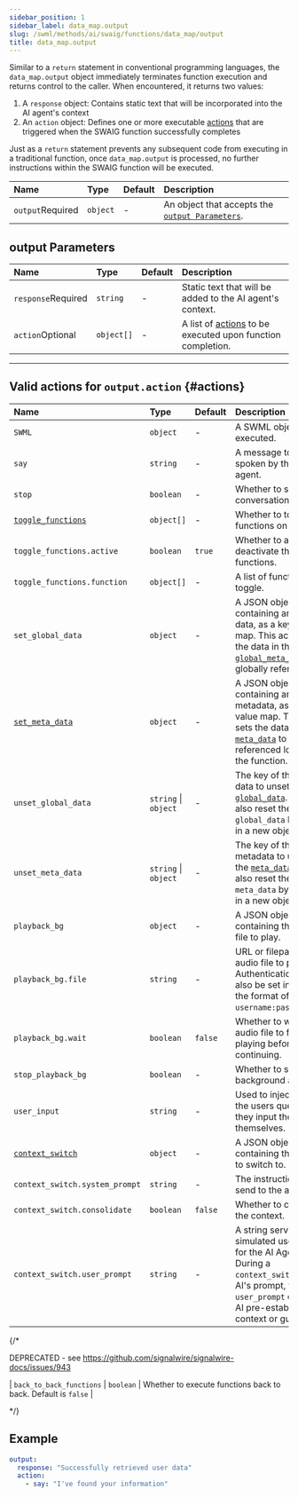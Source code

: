 ```yaml
---
sidebar_position: 1
sidebar_label: data_map.output
slug: /swml/methods/ai/swaig/functions/data_map/output
title: data_map.output
---
```




Similar to a `return` statement in conventional programming languages, the `data_map.output` object immediately 
terminates function execution and returns control to the caller. When encountered, it returns two values:

1. A `response` object: Contains static text that will be incorporated into the AI agent's context
2. An `action` object: Defines one or more executable [actions](#actions) that are triggered when the SWAIG function successfully completes

Just as a `return` statement prevents any subsequent code from executing in a traditional function, once `data_map.output`
is processed, no further instructions within the SWAIG function will be executed.


| Name                                                   | Type     | Default | Description                                                           |
|:-------------------------------------------------------|:---------|:--------|:----------------------------------------------------------------------|
| `output`<span className="required-arg">Required</span> | `object` | -       | An object that accepts the [`output Parameters`](#output-parameters). |


## **output Parameters**


| Name                                                     | Type       | Default | Description                                                          |
|:---------------------------------------------------------|:-----------|:--------|:---------------------------------------------------------------------|
| `response`<span className="required-arg">Required</span> | `string`   | -       | Static text that will be added to the AI agent's context. |
| `action`<span className="optional-arg">Optional</span>   | `object[]` | -       | A list of [actions](#actions) to be executed upon function completion.         |

---

## Valid actions for `output.action` {#actions}

| Name                                                                | Type                 | Default | Description                                                                                                                                                                   |
|:--------------------------------------------------------------------|:---------------------|:--------|:------------------------------------------------------------------------------------------------------------------------------------------------------------------------------|
| `SWML`                                                              | `object`             | -       | A SWML object to be executed.                                                                                                                                                 |
| `say`                                                               | `string`             | -       | A message to be spoken by the AI agent.                                                                                                                                       |
| `stop`                                                              | `boolean`            | -       | Whether to stop the conversation.                                                                                                                                             |
| [`toggle_functions`](../../../../../guides/AI/toggle_functions.mdx) | `object[]`           | -       | Whether to toggle the functions on or off.                                                                                                                                    |
| `toggle_functions.active`                                           | `boolean`            | `true`  | Whether to activate or deactivate the functions.                                                                                                                              |
| `toggle_functions.function`                                         | `object[]`           | -       | A list of functions to toggle.                                                                                                                                                |
| `set_global_data`                                                   | `object`             | -       | A JSON object containing any global data, as a key-value map. This action sets the data in the [`global_meta_data`](../../../index.mdx) to be globally referenced.            |
| [`set_meta_data`](../../../../../guides/AI/set_metadata.mdx)        | `object`             | -       | A JSON object containing any metadata, as a key-value map. This action sets the data in the [`meta_data`](../index.mdx) to be referenced locally in the function.             |
| `unset_global_data`                                                 | `string` \| `object` | -       | The key of the global data to unset from the [`global_data`](../../../index.mdx). You can also reset the `global_data` by passing in a new object.                  |
| `unset_meta_data`                                                   | `string` \| `object` | -       | The key of the metadata to unset from the [`meta_data`](../index.mdx). You can also reset the `meta_data` by passing in a new object.                                         |
| `playback_bg`                                                       | `object`             | -       | A JSON object containing the audio file to play.                                                                                                                              |
| `playback_bg.file`                                                  | `string`             | -       | URL or filepath of the audio file to play. Authentication can also be set in the url in the format of `username:password@url`.                                                |
| `playback_bg.wait`                                                  | `boolean`            | `false` | Whether to wait for the audio file to finish playing before continuing.                                                                                                       |
| `stop_playback_bg`                                                  | `boolean`            | -       | Whether to stop the background audio file.                                                                                                                                    |
| `user_input`                                                        | `string`             | -       | Used to inject text into the users queue as if they input the data themselves.                                                                                                |
| [`context_switch`](../../../../../guides/AI/context_switch.mdx)     | `object`             | -       | A JSON object containing the context to switch to.                                                                                                                            |
| `context_switch.system_prompt`                                      | `string`             | -       | The instructions to send to the agent.                                                                                                                                        |
| `context_switch.consolidate`                                        | `boolean`            | `false` | Whether to consolidate the context.                                                                                                                                           |
| `context_switch.user_prompt`                                        | `string`             | -       | A string serving as simulated user input for the AI Agent. During a `context_switch` in the AI's prompt, the `user_prompt` offers the AI pre-established context or guidance. |

{/*

DEPRECATED - see https://github.com/signalwire/signalwire-docs/issues/943

| `back_to_back_functions` | `boolean`            | Whether to execute functions back to back. Default is `false`                                                                                                                                    |

*/}


## Example

```yaml andJSON
output:
  response: "Successfully retrieved user data"
  action:
    - say: "I've found your information"
```
